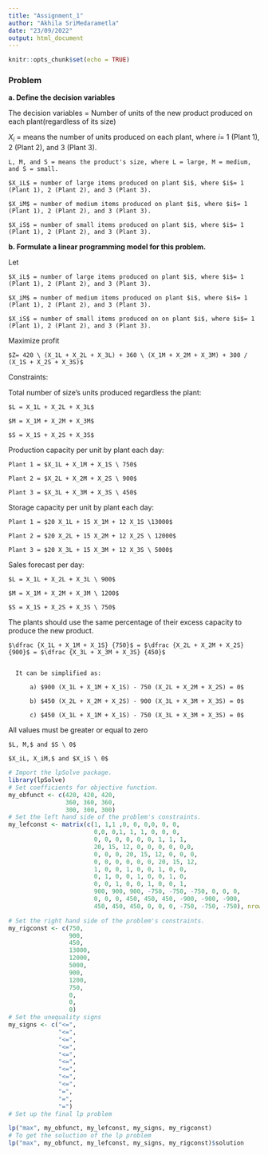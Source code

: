 ---
title: "Assignment_1"
author: "Akhila SriMedarametla"
date: "23/09/2022"
output: html_document
---

```{r setup, include=FALSE}
knitr::opts_chunk$set(echo = TRUE)
```



### Problem 


**a. Define the decision variables**

The decision variables  = Number of units of the new product produced on each plant(regardless of its size) 


  $X_i$ = means the number of units produced on each plant, where $i$= 1 (Plant 1), 2 (Plant 2), and 3 (Plant 
3).

    L, M, and S = means the product's size, where L = large, M = medium, and S = small.

    $X_iL$ = number of large items produced on plant $i$, where $i$= 1 (Plant 1), 2 (Plant 2), and 3 (Plant 3).

    $X_iM$ = number of medium items produced on plant $i$, where $i$= 1 (Plant 1), 2 (Plant 2), and 3 (Plant 3).

    $X_iS$ = number of small items produced on plant $i$, where $i$= 1 (Plant 1), 2 (Plant 2), and 3 (Plant 3).



**b. Formulate a linear programming model for this problem.**

Let 

    $X_iL$ = number of large items produced on plant $i$, where $i$= 1 (Plant 1), 2 (Plant 2), and 3 (Plant 3).

    $X_iM$ = number of medium items produced on plant $i$, where $i$= 1 (Plant 1), 2 (Plant 2), and 3 (Plant 3).

    $X_iS$ = number of small items produced on on plant $i$, where $i$= 1 (Plant 1), 2 (Plant 2), and 3 (Plant 3).


Maximize profit 

    $Z= 420 \ (X_1L + X_2L + X_3L) + 360 \ (X_1M + X_2M + X_3M) + 300 / (X_1S + X_2S + X_3S)$


Constraints:

  Total number of size’s units produced regardless the plant:

    $L = X_1L + X_2L + X_3L$

    $M = X_1M + X_2M + X_3M$

    $S = X_1S + X_2S + X_3S$

  Production capacity per unit by plant each day:

    Plant 1 = $X_1L + X_1M + X_1S \ 750$

    Plant 2 = $X_2L + X_2M + X_2S \ 900$

    Plant 3 = $X_3L + X_3M + X_3S \ 450$

  Storage capacity per unit by plant each day:

    Plant 1 = $20 X_1L + 15 X_1M + 12 X_1S \13000$

    Plant 2 = $20 X_2L + 15 X_2M + 12 X_2S \ 12000$

    Plant 3 = $20 X_3L + 15 X_3M + 12 X_3S \ 5000$

  Sales forecast per day:

    $L = X_1L + X_2L + X_3L \ 900$

    $M = X_1M + X_2M + X_3M \ 1200$

    $S = X_1S + X_2S + X_3S \ 750$

  The plants should use the same percentage of their excess capacity to produce the new product. 


    $\dfrac {X_1L + X_1M + X_1S} {750}$ = $\dfrac {X_2L + X_2M + X_2S} {900}$ = $\dfrac {X_3L + X_3M + X_3S} {450}$


      It can be simplified as:

          a) $900 (X_1L + X_1M + X_1S) - 750 (X_2L + X_2M + X_2S) = 0$

          b) $450 (X_2L + X_2M + X_2S) - 900 (X_3L + X_3M + X_3S) = 0$

          c) $450 (X_1L + X_1M + X_1S) - 750 (X_3L + X_3M + X_3S) = 0$

  All values must be greater or equal to zero

    $L, M,$ and $S \ 0$

    $X_iL, X_iM,$ and $X_iS \ 0$


```{r}
# Import the lpSolve package. 
library(lpSolve)
# Set coefficients for objective function.
my_obfunct <- c(420, 420, 420,
                360, 360, 360,
                300, 300, 300)
# Set the left hand side of the problem's constraints.
my_lefconst <- matrix(c(1, 1,1 ,0, 0, 0,0, 0, 0,
                        0,0, 0,1, 1, 1, 0, 0, 0,
                        0, 0, 0, 0, 0, 0, 1, 1, 1,
                        20, 15, 12, 0, 0, 0, 0, 0,0,
                        0, 0, 0, 20, 15, 12, 0, 0, 0,
                        0, 0, 0, 0, 0, 0, 20, 15, 12,
                        1, 0, 0, 1, 0, 0, 1, 0, 0,
                        0, 1, 0, 0, 1, 0, 0, 1, 0,
                        0, 0, 1, 0, 0, 1, 0, 0, 1,
                        900, 900, 900, -750, -750, -750, 0, 0, 0,
                        0, 0, 0, 450, 450, 450, -900, -900, -900,
                        450, 450, 450, 0, 0, 0, -750, -750, -750), nrow = 12, byrow = TRUE)

# Set the right hand side of the problem's constraints.
my_rigconst <- c(750,
                 900,
                 450,
                 13000,
                 12000,
                 5000,
                 900,
                 1200,
                 750,
                 0,
                 0,
                 0)
# Set the unequality signs
my_signs <- c("<=",
              "<=",
              "<=",
              "<=",
              "<=",
              "<=",
              "<=",
              "<=",
              "<=",
              "=",
              "=",
              "=")
# Set up the final lp problem

lp("max", my_obfunct, my_lefconst, my_signs, my_rigconst)
# To get the soluction of the lp problem
lp("max", my_obfunct, my_lefconst, my_signs, my_rigconst)$solution
```



